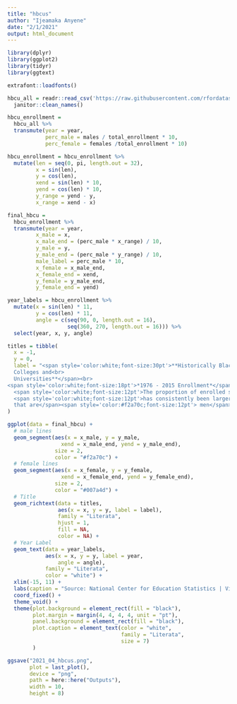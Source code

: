 ```yaml
---
title: "hbcus"
author: "Ijeamaka Anyene"
date: "2/1/2021"
output: html_document
---
```


```r
library(dplyr)
library(ggplot2)
library(tidyr)
library(ggtext)
```

```r
extrafont::loadfonts()

```

```r
hbcu_all = readr::read_csv('https://raw.githubusercontent.com/rfordatascience/tidytuesday/master/data/2021/2021-02-02/hbcu_all.csv') %>%
  janitor::clean_names()
```

```r
hbcu_enrollment = 
  hbcu_all %>%
  transmute(year = year,
            perc_male = males / total_enrollment * 10, 
            perc_female = females /total_enrollment * 10)
```

```r
hbcu_enrollment = hbcu_enrollment %>%
  mutate(len = seq(0, pi, length.out = 32),
         x = sin(len),
         y = cos(len),
         xend = sin(len) * 10,
         yend = cos(len) * 10,
         y_range = yend - y,
         x_range = xend - x) 
```

```r
final_hbcu = 
  hbcu_enrollment %>%
  transmute(year = year,
         x_male = x,
         x_male_end = (perc_male * x_range) / 10,
         y_male = y,
         y_male_end = (perc_male * y_range) / 10,
         male_label = perc_male * 10,
         x_female = x_male_end,
         x_female_end = xend,
         y_female = y_male_end,
         y_female_end = yend)
```

```r
year_labels = hbcu_enrollment %>%
  mutate(x = sin(len) * 11,
         y = cos(len) * 11,
         angle = c(seq(90, 0, length.out = 16),
                   seq(360, 270, length.out = 16))) %>%
  select(year, x, y, angle)

```

```r
titles = tibble(
  x = -1,
  y = 0, 
  label = "<span style='color:white;font-size:30pt'>**Historically Black<br>
  Colleges and<br>
  Universities**</span><br>
<span style='color:white;font-size:18pt'>*1976 - 2015 Enrollment*</span><br><br>
  <span style='color:white;font-size:12pt'>The proportion of enrolled students that are</span><span style='color:#007a4d;font-size:12pt'> women</span><br> 
  <span style='color:white;font-size:12pt'>has consistently been larger than the proportion<br>
  that are</span><span style='color:#f2a70c;font-size:12pt'> men</span><span style='color:white;font-size:12pt'> throughout the history of HBCUs.</span>"
)

```

```r
ggplot(data = final_hbcu) + 
  # male lines 
  geom_segment(aes(x = x_male, y = y_male,
                 xend = x_male_end, yend = y_male_end),
               size = 2,
               color = "#f2a70c") + 
  # female lines
  geom_segment(aes(x = x_female, y = y_female,
                 xend = x_female_end, yend = y_female_end),
               size = 2,
               color = "#007a4d") + 
  # Title
  geom_richtext(data = titles,
                aes(x = x, y = y, label = label),
                family = "Literata",
                hjust = 1,
                fill = NA,
                color = NA) +
  # Year Label
  geom_text(data = year_labels,
            aes(x = x, y = y, label = year,
                angle = angle),
            family = "Literata",
            color = "white") +
  xlim(-15, 11) +
  labs(caption = "Source: National Center for Education Statistics | Viz: Ijeamaka Anyene - @ijeamaka_a") +
  coord_fixed() +
  theme_void() +
  theme(plot.background = element_rect(fill = "black"),
        plot.margin = margin(4, 4, 4, 4, unit = "pt"),
        panel.background = element_rect(fill = "black"),
        plot.caption = element_text(color = "white",
                                    family = "Literata",
                                    size = 7)
        )

```


```r
ggsave("2021_04_hbcus.png", 
       plot = last_plot(), 
       device = "png", 
       path = here::here("Outputs"),
       width = 10, 
       height = 8)

```
